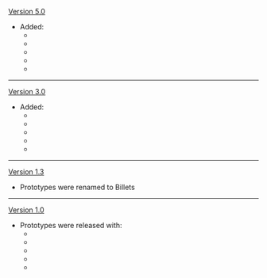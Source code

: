 {{Change History/Header}}
[[Version 5.0]]
* Added:
** {{Item|Borderland Bow Billet|20}}
** {{Item|Borderland Catalyst Billet|20}}
** {{Item|Borderland Claymore Billet|20}}
** {{Item|Borderland Sword Billet|20}}
** {{Item|Borderland Polearm Billet|20}}
----
[[Version 3.0]]
* Added:
** {{Item|Midlander Bow Billet|20}}
** {{Item|Midlander Catalyst Billet|20}}
** {{Item|Midlander Claymore Billet|20}}
** {{Item|Midlander Sword Billet|20}}
** {{Item|Midlander Polearm Billet|20}}
----
[[Version 1.3]]
* Prototypes were renamed to Billets
----
[[Version 1.0]]
* Prototypes were released with:
** {{Item|Northlander Bow Billet|text=Northlander Bow Prototype|20}}
** {{Item|Northlander Catalyst Billet|text=Northlander Catalyst Prototype|20}}
** {{Item|Northlander Claymore Billet|text=Northlander Claymore Prototype|20}}
** {{Item|Northlander Sword Billet|text=Northlander Sword Prototype|20}}
** {{Item|Northlander Polearm Billet|text=Northlander Polearm Prototype|20}}